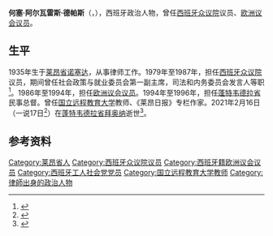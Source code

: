 {{NoteTA|G1=地名}}
{{Infobox officeholder
| 姓名     = 何塞·阿尔瓦雷斯·德帕斯
| 原名     = José Álvarez de Paz
| 职务     = [[蓬特韦德拉省|蓬特韦德拉省]]民事总督
| 就任日期 = 1994年9月23日
| 卸任日期 = 1996年5月31日
| 前任     =
| 继任     =
| 职务1    = [[欧洲议会议员|欧洲议会议员]]
| 就任日期1= 1986年1月1日
| 卸任日期1= 1994年7月18日
| 选民1    = 西班牙
| 职务2    = [[西班牙众议院|西班牙众议院]]议员
| 就任日期2= 1979年3月15日
| 卸任日期2= 1987年6月23日
| 选民2    = 莱昂
| 性别     = 男
| 出生日期 = 1935年11月19日
| 出生地点 = {{flag|Spain|1931}}[[莱昂省_(西班牙)|莱昂省]][[诺塞达|诺塞达]]
| 逝世日期 = {{Dda|2021|2|16|1935|11|19}}
| 逝世地点 = {{flag|Spain}}[[蓬特韦德拉省|蓬特韦德拉省]][[拜奥纳|拜奥纳]]
| 国籍     = [[西班牙|西班牙]]
| 职业     = [[政治人物|政治人物]]
| 政党     = [[西班牙工人社会党|西班牙工人社会党]]
}}
'''何塞·阿尔瓦雷斯·德帕斯'''（{{lang-es|José Álvarez de Paz}}，{{bd|1935年|11月19日|2021年|2月16日|catIdx=Alvarez De Paz}}），西班牙政治人物，曾任[[西班牙众议院|西班牙众议院]]议员、[[欧洲议会议员|欧洲议会议员]]。

==生平==
1935年生于[[莱昂省_(西班牙)|莱昂省]][[诺塞达|诺塞达]]，从事律师工作。1979年至1987年，担任[[西班牙众议院|西班牙众议院]]议员，期间曾任社会政策与就业委员会第一副主席，司法和内务委员会发言人等职<ref>{{cite web |title=Colectivo Cultural "La Iguiada" |url=https://nocedadelbierzo.com/d-jose-alvarez-de-paz/ |publisher=Noceda del Bierzo |language=es |access-date=2021-02-18 |archive-date=2020-10-20 |archive-url=https://web.archive.org/web/20201020023603/https://nocedadelbierzo.com/d-jose-alvarez-de-paz/ |dead-url=no }}</ref>。1986年至1994年，担任[[欧洲议会议员|欧洲议会议员]]。1994年至1996年，担任[[蓬特韦德拉省|蓬特韦德拉省]]民事总督。曾任[[国立远程教育大学|国立远程教育大学]]教师、《莱昂日报》专栏作家。2021年2月16日（一说17日<ref>{{cite web |title=Fallece a los 85 años el histórico exdiputado berciano del PSOE José Álvarez de Paz |url=https://www.abc.es/espana/castilla-leon/abci-fallece-85-anos-historico-exdiputado-berciano-psoe-jose-alvarez-202102171204_noticia.html |publisher=[[阿贝赛报|ABC]] |language=es |date=2021-02-17 |access-date=2021-02-18 |archive-date=2021-02-17 |archive-url=https://web.archive.org/web/20210217114550/https://www.abc.es/espana/castilla-leon/abci-fallece-85-anos-historico-exdiputado-berciano-psoe-jose-alvarez-202102171204_noticia.html |dead-url=no }}</ref>）在[[蓬特韦德拉省|蓬特韦德拉省]][[拜奥纳|拜奥纳]]逝世<ref>{{cite web |title=Fallece José Álvarez de Paz, antiguo parlamentario nacional y europeo del PSOE en tiempos de la Transición |url=https://www.ileon.com/actualidad/115998/fallece-jose-alvarez-de-paz-antiguo-parlamentario-nacional-y-europeo-del-psoe-en-tiempos-de-la-transicion |publisher=ileón |language=es |date=2021-02-17 |access-date=2021-02-18 |archive-date=2021-05-09 |archive-url=https://web.archive.org/web/20210509063138/https://www.ileon.com/actualidad/115998/fallece-jose-alvarez-de-paz-antiguo-parlamentario-nacional-y-europeo-del-psoe-en-tiempos-de-la-transicion |dead-url=no }}</ref>。

==参考资料==
{{reflist}}

{{Authority control}}
{{DEFAULTSORT:Alvarez De Paz, Jose}}
[[Category:莱昂省人|Category:莱昂省人]]
[[Category:西班牙众议院议员|Category:西班牙众议院议员]]
[[Category:西班牙籍欧洲议会议员|Category:西班牙籍欧洲议会议员]]
[[Category:西班牙工人社会党党员|Category:西班牙工人社会党党员]]
[[Category:国立远程教育大学教师|Category:国立远程教育大学教师]]
[[Category:律師出身的政治人物|Category:律師出身的政治人物]]
{{spain-bio-stuba}}